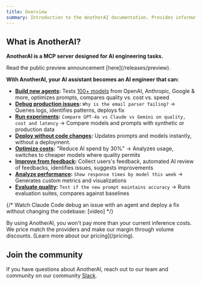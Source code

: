 ```yaml
---
title: Overview
summary: Introduction to the AnotherAI documentation. Provides information on what AnotherAI is and how to get started with building, deploying, and improving AI agents.
---
```



## What is AnotherAI?

**AnotherAI is a MCP server designed for AI engineering tasks.**

<Callout type="info">
Read the public preview announcement [here](/releases/preview).
</Callout>

**With AnotherAI, your AI assistant becomes an AI engineer that can:**
- **[Build new agents](/use-cases/fundamentals/building):** Tests [100+ models](/features/models) from OpenAI, Anthropic, Google & more, optimizes prompts, compares quality vs. cost vs. speed
- **[Debug production issues](/use-cases/fundamentals/debugging):** `Why is the email parser failing?` → Queries logs, identifies patterns, deploys fix
- **[Run experiments](/use-cases/checking-new-models):** `Compare GPT-4o vs Claude vs Gemini on quality, cost and latency` → Compare models and prompts with synthetic or production data
- **[Deploy without code changes](/use-cases/fundamentals/deployments):** Updates prompts and models instantly, without a deployment.
- **[Optimize costs](/use-cases/lowering-costs):** "Reduce AI spend by 30%" → Analyzes usage, switches to cheaper models where quality permits
- **[Improve from feedback](/use-cases/user-feedback):** Collect users's feedback, automated AI review of feedbacks, identifies issues, suggests improvements
- **[Analyze performance](/use-cases/fundamentals/metrics):** `Show response times by model this week` → Generates custom metrics and visualizations
- **[Evaluate quality](/use-cases/fundamentals/evaluating):** `Test if the new prompt maintains accuracy` → Runs evaluation suites, compares against baselines

{/* Watch Claude Code debug an issue with an agent and deploy a fix without changing the codebase:
[video] */}

<Callout type="info" href="/pricing">
By using AnotherAI, you won't pay more than your current inference costs. We price match the providers and make our margin through volume discounts. [Learn more about our pricing](/pricing).
</Callout>

## Join the community

If you have questions about AnotherAI, reach out to our team and community on our community [Slack](https://join.slack.com/t/anotherai-dev/shared_invite/zt-3av2prezr-Lz10~8o~rSRQE72m_PyIJA).
